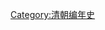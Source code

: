 {{Commons category|1896 in China}}
{{Year in country category|1|8|9|6|中國|亞洲||}}
[[Category:清朝编年史|Category:清朝编年史]]